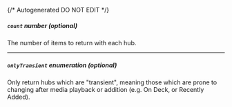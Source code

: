 {/* Autogenerated DO NOT EDIT  */}

##### `count` _number (optional)_
The number of items to return with each hub.

---
##### `onlyTransient` _enumeration (optional)_
Only return hubs which are "transient", meaning those which are prone to changing after media playback or addition (e.g. On Deck, or Recently Added).
<Collapsible openLabel={Labels.showProperties} closeLabel={Labels.hideProperties}>
    <OnlyTransient/>
</Collapsible>



